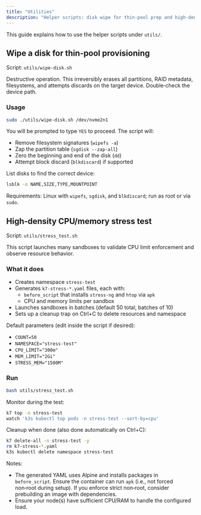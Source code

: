 ```yaml
---
title: "Utilities"
description: "Helper scripts: disk wipe for thin‑pool prep and high‑density stress testing"
---
```


This guide explains how to use the helper scripts under `utils/`.

## Wipe a disk for thin‑pool provisioning

Script: `utils/wipe-disk.sh`

<Warning>
Destructive operation. This irreversibly erases all partitions, RAID metadata, filesystems, and attempts discards on the target device. Double‑check the device path.
</Warning>

### Usage

```bash
sudo ./utils/wipe-disk.sh /dev/nvme2n1
```

You will be prompted to type `YES` to proceed. The script will:

- Remove filesystem signatures (`wipefs -a`)
- Zap the partition table (`sgdisk --zap-all`)
- Zero the beginning and end of the disk (`dd`)
- Attempt block discard (`blkdiscard`) if supported

List disks to find the correct device:

```bash
lsblk -o NAME,SIZE,TYPE,MOUNTPOINT
```

Requirements: Linux with `wipefs`, `sgdisk`, and `blkdiscard`; run as root or via `sudo`.

## High‑density CPU/memory stress test

Script: `utils/stress_test.sh`

This script launches many sandboxes to validate CPU limit enforcement and observe resource behavior.

### What it does

- Creates namespace `stress-test`
- Generates `k7-stress-*.yaml` files, each with:
  - `before_script` that installs `stress-ng` and `htop` via `apk`
  - CPU and memory limits per sandbox
- Launches sandboxes in batches (default 50 total, batches of 10)
- Sets up a cleanup trap on Ctrl+C to delete resources and namespace

Default parameters (edit inside the script if desired):

- `COUNT=50`
- `NAMESPACE="stress-test"`
- `CPU_LIMIT="300m"`
- `MEM_LIMIT="2Gi"`
- `STRESS_MEM="1500M"`

### Run

```bash
bash utils/stress_test.sh
```

Monitor during the test:

```bash
k7 top -n stress-test
watch 'k3s kubectl top pods -n stress-test --sort-by=cpu'
```

Cleanup when done (also done automatically on Ctrl+C):

```bash
k7 delete-all -n stress-test -y
rm k7-stress-*.yaml
k3s kubectl delete namespace stress-test
```

Notes:

- The generated YAML uses Alpine and installs packages in `before_script`. Ensure the container can run `apk` (i.e., not forced non‑root during setup). If you enforce strict non‑root, consider prebuilding an image with dependencies.
- Ensure your node(s) have sufficient CPU/RAM to handle the configured load.


